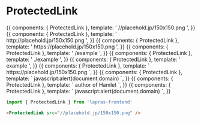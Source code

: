 

<Meta title="ProtectedLink" component={ProtectedLink} />

# ProtectedLink

<Preview>
  <Story name="default">
    {{
      components: { ProtectedLink },
      template: '<ProtectedLink href="//placehold.jp/150x150.png"> //placehold.jp/150x150.png </ProtectedLink>',
    }}
  </Story>
  <Story name="http">
    {{
      components: { ProtectedLink },
      template: '<ProtectedLink href="http://placehold.jp/150x150.png"> http://placehold.jp/150x150.png </ProtectedLink>',
    }}
  </Story>
  <Story name="https">
    {{
      components: { ProtectedLink },
      template: '<ProtectedLink href="https://placehold.jp/150x150.png"> https://placehold.jp/150x150.png </ProtectedLink>',
    }}
  </Story>
  <Story name="absolute path">
    {{
      components: { ProtectedLink },
      template: '<ProtectedLink href="/example"> /example </ProtectedLink>',
    }}
  </Story>
  <Story name="relative path1">
    {{
      components: { ProtectedLink },
      template: '<ProtectedLink href="./example"> ./example </ProtectedLink>',
    }}
  </Story>
  <Story name="relative path2">
    {{
      components: { ProtectedLink },
      template: '<ProtectedLink href="example"> example </ProtectedLink>',
    }}
  </Story>
  <Story name="valid attrs inherited">
    {{
      components: { ProtectedLink },
      template: `
        <ProtectedLink
          href="https://placehold.jp/150x150.png"
        >
          https://placehold.jp/150x150.png
        </ProtectedLink>
      `,
    }}
  </Story>
  <Story name="xss javascript scheme">
    {{
      components: { ProtectedLink },
      template: `
        <ProtectedLink
          href="javascript:alert(document.domain)"
        >
          javascript:alert(document.domain)
        </ProtectedLink>
      `,
    }}
  </Story>
  <Story name="target=_blank">
    {{
      components: { ProtectedLink },
      template: `
        <ProtectedLink
          href="https://en.wikipedia.org/wiki/William_Shakespeare"
          target="_blank"
          rel="author"
        >
          author of Hamlet
        </ProtectedLink>
      `,
    }}
  </Story>
  <Story name="force permit any link">
    {{
      components: { ProtectedLink },
      template: `
        <ProtectedLink
          href="javascript:alert(document.domain)"
          force
        >
          javascript:alert(document.domain)
        </ProtectedLink>
      `,
    }}
  </Story>
</Preview>

```typescript
import { ProtectedLink } from 'lapras-frontend'
```

```html
<ProtectedLink src="//placehold.jp/150x150.png" />
```

<Props of={ProtectedLink} />
